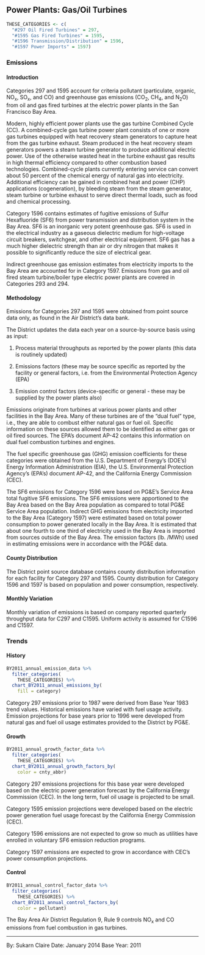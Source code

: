 ## Power Plants: Gas/Oil Turbines

```r
THESE_CATEGORIES <- c(
  "#297 Oil Fired Turbines" = 297,
  "#1595 Gas Fired Turbines" = 1595,
  "#1596 Transmission/Distribution" = 1596,
  "#1597 Power Imports" = 1597)
```

### Emissions

#### Introduction {-}

Categories 297 and 1595 account for criteria pollutant (particulate, organic, NO~x~, SO~x~, and CO) and greenhouse gas emissions (CO~2~, CH~4~, and N~2~O) from oil and gas fired turbines at the electric power plants in the San Francisco Bay Area.

Modern, highly efficient power plants use the gas turbine Combined Cycle (CC). A combined-cycle gas turbine power plant consists of one or more gas turbines equipped with heat recovery steam generators to capture heat from the gas turbine exhaust. Steam produced in the heat recovery steam generators powers a steam turbine generator to produce additional electric power. Use of the otherwise wasted heat in the turbine exhaust gas results in high thermal efficiency compared to other combustion based technologies. Combined-cycle plants currently entering service can convert about 50 percent of the chemical energy of natural gas into electricity. Additional efficiency can be gained in combined heat and power (CHP) applications (cogeneration), by bleeding steam from the steam generator, steam turbine or turbine exhaust to serve direct thermal loads, such as food and chemical processing.

Category 1596 contains estimates of fugitive emissions of Sulfur Hexafluoride (SF6) from power transmission and distribution system in the Bay Area. SF6 is an inorganic very potent greenhouse gas. SF6 is used in the electrical industry as a gaseous dielectric medium for high-voltage circuit breakers, switchgear, and other electrical equipment. SF6 gas has a much higher dielectric strength than air or dry nitrogen that makes it possible to significantly reduce the size of electrical gear.

Indirect greenhouse gas emission estimates from electricity imports to the Bay Area are accounted for in Category 1597.
Emissions from gas and oil fired steam turbine/boiler type electric power plants are covered in Categories 293 and 294.

#### Methodology {-}

Emissions for Categories 297 and 1595 were obtained from point source data only, as found in the Air District's data bank.

The District updates the data each year on a source-by-source basis using as input:

1. Process material throughputs as reported by the power plants (this data is routinely updated)

2. Emissions factors (these may be source specific as reported by the facility or general factors, i.e. from the Environmental Protection Agency (EPA)

3. Emission control factors (device-specific or general - these may be supplied by the power plants also)

Emissions originate from turbines at various power plants and other facilities in the Bay Area. Many of these turbines are of the "dual fuel" type, i.e., they are able to combust either natural gas or fuel oil. Specific information on these sources allowed them to be identified as either gas or oil fired sources. The EPA's document AP-42 contains this information on dual fuel combustion turbines and engines.

The fuel specific greenhouse gas (GHG) emission coefficients for these categories were obtained from the U.S. Department of Energy’s (DOE’s) Energy Information Administration (EIA), the U.S. Environmental Protection Agency’s (EPA’s) document AP-42, and the California Energy Commission (CEC).

The SF6 emissions for Category 1596 were based on PG&E’s Service Area total fugitive SF6 emissions. The SF6 emissions were apportioned to the Bay Area based on the Bay Area population as compared to total PG&E Service Area population.
Indirect GHG emissions from electricity imported to the Bay Area (Category 1597) were estimated based on total power consumption to power generated locally in the Bay Area. It is estimated that about one fourth to one third of electricity used in the Bay Area is imported from sources outside of the Bay Area. The emission factors (lb. /MWh) used in estimating emissions were in accordance with the PG&E data.

#### County Distribution {-}

The District point source database contains county distribution information for each facility for Category 297 and 1595. County distribution for Category 1596 and 1597 is based on population and power consumption, respectively.

#### Monthly Variation {-}

Monthly variation of emissions is based on company reported quarterly throughput data for C297 and C1595. Uniform activity is assumed for C1596 and C1597.

### Trends

#### History {-}

```r
BY2011_annual_emission_data %>%
  filter_categories(
    THESE_CATEGORIES) %>%
  chart_BY2011_annual_emissions_by(
    fill = category) 
```

Category 297 emissions prior to 1987 were derived from Base Year 1983 trend values. Historical emissions have varied with fuel usage activity. Emission projections for base years prior to 1996 were developed from natural gas and fuel oil usage estimates provided to the District by PG&E.

#### Growth {-}

```r
BY2011_annual_growth_factor_data %>%
  filter_categories(
    THESE_CATEGORIES) %>%
  chart_BY2011_annual_growth_factors_by(
    color = cnty_abbr) 
```

Category 297 emissions projections for this base year were developed based on the electric power generation forecast by the California Energy Commission (CEC). In the long term, fuel oil usage is projected to be small.

Category 1595 emission projections were developed based on the electric power generation fuel usage forecast by the California Energy Commission (CEC).

Category 1596 emissions are not expected to grow so much as utilities have enrolled in voluntary SF6 emission reduction programs.

Category 1597 emissions are expected to grow in accordance with CEC’s power consumption projections.

#### Control {-}

```r
BY2011_annual_control_factor_data %>%
  filter_categories(
    THESE_CATEGORIES) %>%
  chart_BY2011_annual_control_factors_by(
    color = pollutant) 
```

The Bay Area Air District Regulation 9, Rule 9 controls NO~x~ and CO emissions from fuel combustion in gas turbines.

***

By: Sukarn Claire 
Date: January 2014 
Base Year: 2011
